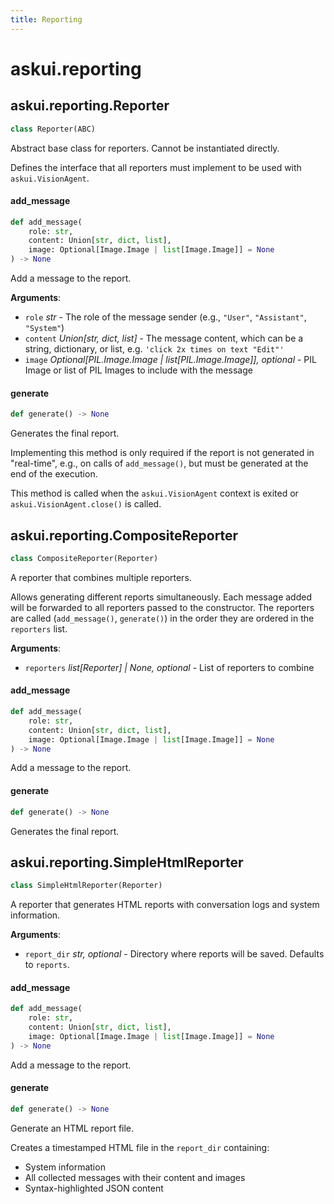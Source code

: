 ```yaml
---
title: Reporting
---
```


<a id="askui.reporting"></a>

# askui.reporting

<a id="askui.reporting.Reporter"></a>

## askui.reporting.Reporter

```python
class Reporter(ABC)
```

Abstract base class for reporters. Cannot be instantiated directly.

Defines the interface that all reporters must implement to be used with `askui.VisionAgent`.

<a id="askui.reporting.Reporter.add_message"></a>

#### add\_message

```python
def add_message(
    role: str,
    content: Union[str, dict, list],
    image: Optional[Image.Image | list[Image.Image]] = None
) -> None
```

Add a message to the report.

**Arguments**:

- `role` _str_ - The role of the message sender (e.g., `"User"`, `"Assistant"`, `"System"`)
- `content` _Union[str, dict, list]_ - The message content, which can be a string, dictionary, or list, e.g. `'click 2x times on text "Edit"'`
- `image` _Optional[PIL.Image.Image | list[PIL.Image.Image]], optional_ - PIL Image or list of PIL Images to include with the message

<a id="askui.reporting.Reporter.generate"></a>

#### generate

```python
def generate() -> None
```

Generates the final report.

Implementing this method is only required if the report is not generated in "real-time", e.g., on calls of `add_message()`, but must be generated at the end of the execution.

This method is called when the `askui.VisionAgent` context is exited or `askui.VisionAgent.close()` is called.

<a id="askui.reporting.CompositeReporter"></a>

## askui.reporting.CompositeReporter

```python
class CompositeReporter(Reporter)
```

A reporter that combines multiple reporters.

Allows generating different reports simultaneously. Each message added will be forwarded to all reporters passed to the constructor. The reporters are called (`add_message()`, `generate()`) in the order they are ordered in the `reporters` list.

**Arguments**:

- `reporters` _list[Reporter] | None, optional_ - List of reporters to combine

<a id="askui.reporting.CompositeReporter.add_message"></a>

#### add\_message

```python
def add_message(
    role: str,
    content: Union[str, dict, list],
    image: Optional[Image.Image | list[Image.Image]] = None
) -> None
```

Add a message to the report.

<a id="askui.reporting.CompositeReporter.generate"></a>

#### generate

```python
def generate() -> None
```

Generates the final report.

<a id="askui.reporting.SimpleHtmlReporter"></a>

## askui.reporting.SimpleHtmlReporter

```python
class SimpleHtmlReporter(Reporter)
```

A reporter that generates HTML reports with conversation logs and system information.

**Arguments**:

- `report_dir` _str, optional_ - Directory where reports will be saved. Defaults to `reports`.

<a id="askui.reporting.SimpleHtmlReporter.add_message"></a>

#### add\_message

```python
def add_message(
    role: str,
    content: Union[str, dict, list],
    image: Optional[Image.Image | list[Image.Image]] = None
) -> None
```

Add a message to the report.

<a id="askui.reporting.SimpleHtmlReporter.generate"></a>

#### generate

```python
def generate() -> None
```

Generate an HTML report file.

Creates a timestamped HTML file in the `report_dir` containing:
- System information
- All collected messages with their content and images
- Syntax-highlighted JSON content

